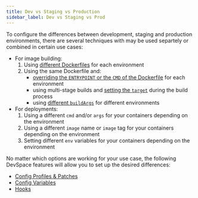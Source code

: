 ```yaml
---
title: Dev vs Staging vs Production
sidebar_label: Dev vs Staging vs Prod
---
```


To configure the differences between development, staging and production environments, there are several techniques with may be used separtely or combined in certain use cases:
- For image building:
    1. Using [different Dockerfiles](../configuration/images/dockerfile-context) for each environment
    2. Using the same Dockerfile and:
       - [overriding the `ENTRYPOINT` or the `CMD` of the Dockerfile](../configuration/images/entrypoint-cmd) for each environment
       - using multi-stage builds and [setting the `target`](../configuration/images/docker#target) during the build process
       - using [different `buildArgs`](../configuration/images/docker#buildargs) for different environments
- For deployments:
    1. Using a different `cmd` and/or `args` for your containers depending on the environment
    2. Using a different `image` name or `image` tag for your containers depending on the environment
    3. Setting different `env` variables for your containers depending on the environment

No matter which options are working for your use case, the following DevSpace features will allow you to set up the desired differences:
- [Config Profiles &amp; Patches](../configuration/profiles/basics)
- [Config Variables](../configuration/variables/basics)
- [Hooks](../configuration/hooks/basics)
